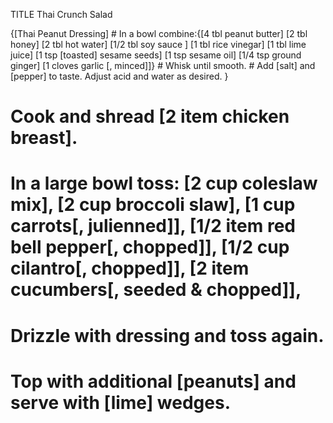 TITLE Thai Crunch Salad


{[Thai Peanut Dressing]
# In a bowl combine:{[4 tbl peanut butter] [2 tbl honey] [2 tbl hot water] [1/2 tbl soy sauce ] [1 tbl rice vinegar] [1 tbl lime juice] [1 tsp [toasted] sesame seeds] [1 tsp sesame oil] [1/4 tsp ground ginger] [1 cloves garlic [, minced]]}
# Whisk until smooth.
# Add [salt] and [pepper] to taste. Adjust acid and water as desired.
}

# Cook and shread [2 item chicken breast].
# In a large bowl toss: [2 cup coleslaw mix], [2 cup broccoli slaw], [1 cup carrots[, julienned]], [1/2 item red bell pepper[, chopped]], [1/2 cup cilantro[, chopped]], [2 item cucumbers[, seeded & chopped]],
# Drizzle with dressing and toss again.
# Top with additional [peanuts] and serve with [lime] wedges.
